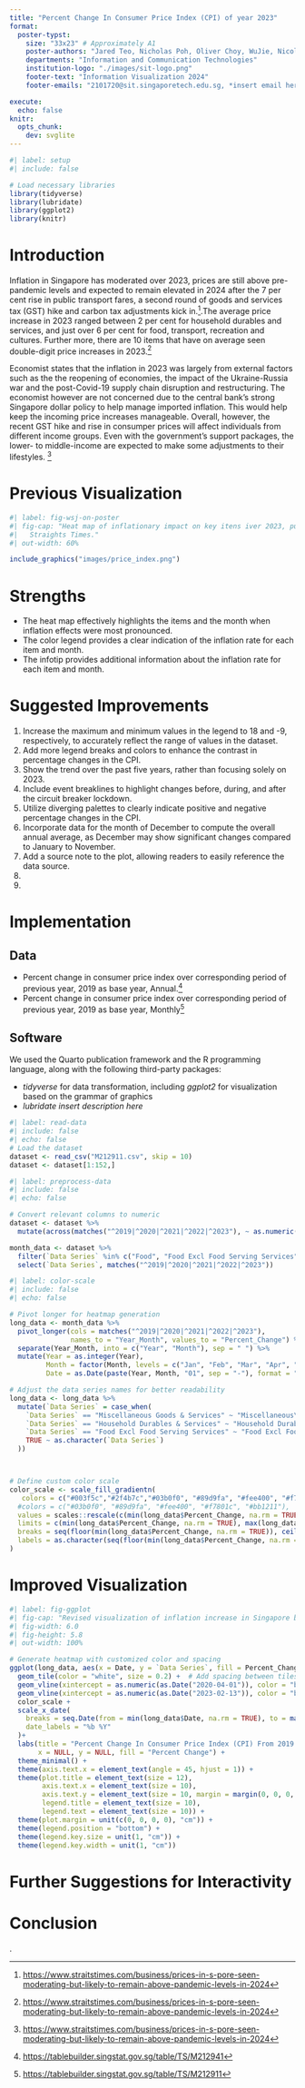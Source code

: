 ```yaml
---
title: "Percent Change In Consumer Price Index (CPI) of year 2023"
format:
  poster-typst: 
    size: "33x23" # Approximately A1
    poster-authors: "Jared Teo, Nicholas Poh, Oliver Choy, WuJie, Nicole, Kurt"
    departments: "Information and Communication Technologies"
    institution-logo: "./images/sit-logo.png"
    footer-text: "Information Visualization 2024"
    footer-emails: "2101720@sit.singaporetech.edu.sg, *insert email here*"

execute:
  echo: false
knitr:
  opts_chunk:
    dev: svglite
---
```


```r
#| label: setup
#| include: false

# Load necessary libraries
library(tidyverse)
library(lubridate)
library(ggplot2)
library(knitr)

```


# Introduction

Inflation in Singapore has moderated over 2023, prices are still above pre-pandemic levels and expected to remain elevated in 2024 after the 7 per cent rise in public transport fares, a second round of goods and services tax (GST) hike and carbon tax adjustments kick in.[^straitstimes].The average price increase in 2023 ranged between 2 per cent for household durables and services, and just over 6 per cent for food, transport, recreation and cultures. Further more, there are 10 items that have on average seen double-digit price increases in 2023.[^straitstimes]

[^straitstimes]: <https://www.straitstimes.com/business/prices-in-s-pore-seen-moderating-but-likely-to-remain-above-pandemic-levels-in-2024>

Economist states that the inflation in 2023 was largely from external factors such as the the reopening of economies, the impact of the Ukraine-Russia war and the post-Covid-19 supply chain disruption and restructuring. The economist however are not concerned due to the central bank's strong Singapore dollar policy to help manage imported inflation. This would help keep the incoming price increases manageable. Overall, however, the recent GST hike and rise in consumper prices will affect individuals from different income groups. Even with the government's support packages, the lower- to middle-income are expected to make some adjustments to their lifestyles. [^straitstimes]


[^straitstimes]: <https://www.straitstimes.com/business/prices-in-s-pore-seen-moderating-but-likely-to-remain-above-pandemic-levels-in-2024>


# Previous Visualization

```r
#| label: fig-wsj-on-poster
#| fig-cap: "Heat map of inflationary impact on key itens iver 2023, published by the
#|   Straights Times."
#| out-width: 60%

include_graphics("images/price_index.png")
```

[^straitstimes]: <https://www.straitstimes.com/business/prices-in-s-pore-seen-moderating-but-likely-to-remain-above-pandemic-levels-in-2024>

# Strengths

*   The heat map effectively highlights the items and the month when inflation effects were most pronounced.
*   The color legend provides a clear indication of the inflation rate for each item and month.
*   The infotip provides additional information about the inflation rate for each item and month.



# Suggested Improvements 

1. Increase the maximum and minimum values in the legend to 18 and -9, respectively, to accurately reflect the range of values in the dataset.
2. Add more legend breaks and colors to enhance the contrast in percentage changes in the CPI.
3. Show the trend over the past five years, rather than focusing solely on 2023.
4. Include event breaklines to highlight changes before, during, and after the circuit breaker lockdown.
5. Utilize diverging palettes to clearly indicate positive and negative percentage changes in the CPI.
6. Incorporate data for the month of December to compute the overall annual average, as December may show significant changes compared to January to November.
7. Add a source note to the plot, allowing readers to easily reference the data source.
1.  
1.  
[^colorbrewer]: <https://colorbrewer2.org/#type=sequential&scheme=Reds&n=5>
    
    
# Implementation


## Data

*   Percent change in consumer price index over corresponding period of previous year, 2019 as base year, Annual.[^CPI_Base_Year_2019_Yearly] 
*   Percent change in consumer price index over corresponding period of previous year, 2019 as base year, Monthly[^CPI_Base_Year_2019_Monthly] 

[^CPI_Base_Year_2019_Yearly]: <https://tablebuilder.singstat.gov.sg/table/TS/M212941>
[^CPI_Base_Year_2019_Monthly]: <https://tablebuilder.singstat.gov.sg/table/TS/M212911>


## Software

We used the Quarto publication framework and the R programming language, along with the following third-party packages:

*   *tidyverse* for data transformation, including *ggplot2* for visualization
    based on the grammar of graphics
*   *lubridate* *insert description here*


```{=typst}
#v(2em)
```

```r
#| label: read-data
#| include: false
#| echo: false
# Load the dataset
dataset <- read_csv("M212911.csv", skip = 10)
dataset <- dataset[1:152,]
```

```r
#| label: preprocess-data
#| include: false
#| echo: false

# Convert relevant columns to numeric
dataset <- dataset %>%
  mutate(across(matches("^2019|^2020|^2021|^2022|^2023"), ~ as.numeric(as.character(.))))

month_data <- dataset %>%
  filter(`Data Series` %in% c("Food", "Food Excl Food Serving Services", "Clothing & Footwear", "Housing & Utilities", "Household Durables & Services", "Health Care", "Transport", "Communication", "Recreation & Culture", "Education", "Miscellaneous Goods & Services", "All Items")) %>%
  select(`Data Series`, matches("^2019|^2020|^2021|^2022|^2023"))
```

```r
#| label: color-scale
#| include: false
#| echo: false

# Pivot longer for heatmap generation
long_data <- month_data %>%
  pivot_longer(cols = matches("^2019|^2020|^2021|^2022|^2023"), 
               names_to = "Year_Month", values_to = "Percent_Change") %>%
  separate(Year_Month, into = c("Year", "Month"), sep = " ") %>%
  mutate(Year = as.integer(Year), 
         Month = factor(Month, levels = c("Jan", "Feb", "Mar", "Apr", "May", "Jun", "Jul", "Aug", "Sep", "Oct", "Nov", "Dec")),
         Date = as.Date(paste(Year, Month, "01", sep = "-"), format = "%Y-%b-%d"))

# Adjust the data series names for better readability
long_data <- long_data %>%
  mutate(`Data Series` = case_when(
    `Data Series` == "Miscellaneous Goods & Services" ~ "Miscellaneous\nGoods & Services",
    `Data Series` == "Household Durables & Services" ~ "Household Durables\n& Services",
    `Data Series` == "Food Excl Food Serving Services" ~ "Food Excl Food\nServing Services",
    TRUE ~ as.character(`Data Series`)
  ))



# Define custom color scale
color_scale <- scale_fill_gradientn(
   colors = c("#003f5c","#2f4b7c","#03b0f0", "#89d9fa", "#fee400", "#f7801c", "#bb1211", "#7a0c0a", "#440606"),
  #colors = c("#03b0f0", "#89d9fa", "#fee400", "#f7801c", "#bb1211"),
  values = scales::rescale(c(min(long_data$Percent_Change, na.rm = TRUE), -3, 0, 3, 6, 9, 12, max(long_data$Percent_Change, na.rm = TRUE))),  # Define breakpoints dynamically
  limits = c(min(long_data$Percent_Change, na.rm = TRUE), max(long_data$Percent_Change, na.rm = TRUE)),  # Dynamic limits
  breaks = seq(floor(min(long_data$Percent_Change, na.rm = TRUE)), ceiling(max(long_data$Percent_Change, na.rm = TRUE)), by = 3),  # Adjust breaks dynamically
  labels = as.character(seq(floor(min(long_data$Percent_Change, na.rm = TRUE)), ceiling(max(long_data$Percent_Change, na.rm = TRUE)), by = 3))  # Adjust labels dynamically
)
```


# Improved Visualization

```r
#| label: fig-ggplot
#| fig-cap: "Revised visualization of inflation increase in Singapore by essentail items and year/month."
#| fig-width: 6.0
#| fig-height: 5.8
#| out-width: 100%

# Generate heatmap with customized color and spacing
ggplot(long_data, aes(x = Date, y = `Data Series`, fill = Percent_Change)) +
  geom_tile(color = "white", size = 0.2) +  # Add spacing between tiles
  geom_vline(xintercept = as.numeric(as.Date("2020-04-01")), color = "black", linetype = "solid", size = 0.8) +  # circuit breaker lockdown 
  geom_vline(xintercept = as.numeric(as.Date("2023-02-13")), color = "black", linetype = "solid", size = 0.8) +  # fully release
  color_scale +
  scale_x_date(
    breaks = seq.Date(from = min(long_data$Date, na.rm = TRUE), to = max(long_data$Date, na.rm = TRUE), by = "6 months"),
    date_labels = "%b %Y"
  )+
  labs(title = "Percent Change In Consumer Price Index (CPI) From 2019 to 2023",
       x = NULL, y = NULL, fill = "Percent Change") +
  theme_minimal() +
  theme(axis.text.x = element_text(angle = 45, hjust = 1)) +
  theme(plot.title = element_text(size = 12), 
        axis.text.x = element_text(size = 10), 
        axis.text.y = element_text(size = 10, margin = margin(0, 0, 0, 20)), 
        legend.title = element_text(size = 10),
        legend.text = element_text(size = 10)) +
  theme(plot.margin = unit(c(0, 0, 0, 0), "cm")) +
  theme(legend.position = "bottom") +
  theme(legend.key.size = unit(1, "cm")) +
  theme(legend.key.width = unit(1, "cm"))
```


# Further Suggestions for Interactivity




# Conclusion

.
